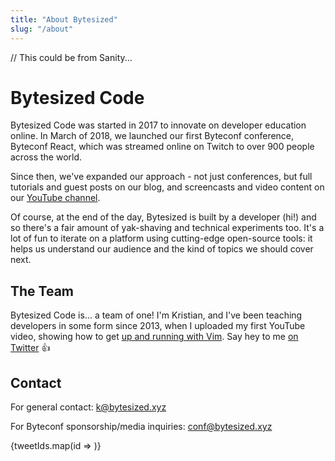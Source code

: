 ```yaml
---
title: "About Bytesized"
slug: "/about"
---
```


// This could be from Sanity...

<div className="md:flex">
  <div className="w-full md:flex-1 md:pr-16 text-xl">

  # Bytesized Code

  Bytesized Code was started in 2017 to innovate on developer education online. In March of 2018, we launched our first Byteconf conference, Byteconf React, which was streamed online on Twitch to over 900 people across the world.

  <TwitterTweetEmbed tweetId="982110755255287808" />

  Since then, we've expanded our approach - not just conferences, but full tutorials and guest posts on our blog, and screencasts and video content on our [YouTube channel](https://www.bytesized.xyz/s/youtube).

  Of course, at the end of the day, Bytesized is built by a developer (hi!) and so there's a fair amount of yak-shaving and technical experiments too. It's a lot of fun to iterate on a platform using cutting-edge open-source tools: it helps us understand our audience and the kind of topics we should cover next.

  <TwitterTweetEmbed tweetId="1071835466406617089" />

  ## The Team

  Bytesized Code is... a team of one! I'm Kristian, and I've been teaching developers in some form since 2013, when I uploaded my first YouTube video, showing how to get [up and running with Vim](https://www.youtube.com/watch?v=TwJbr2KIR0E). Say hey to me [on Twitter](https://twitter.com/signalnerve) 👍

  ## Contact

  For general contact: k@bytesized.xyz

  For Byteconf sponsorship/media inquiries: conf@bytesized.xyz
  </div>

  <div className="w-full md:w-1/4">
    {tweetIds.map(id => <TwitterTweetEmbed tweetId={id} />)}
  </div>
</div>
